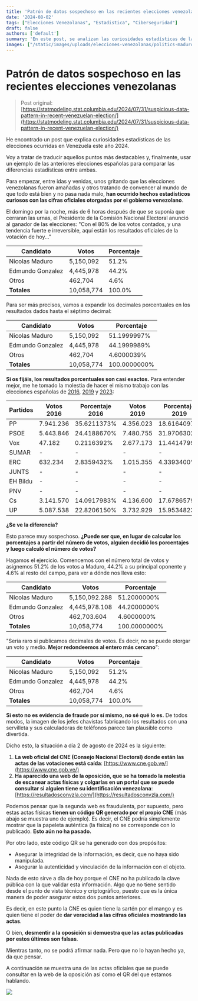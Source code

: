 ```yaml
---
title: 'Patrón de datos sospechoso en las recientes elecciones venezolanas'
date: '2024-08-02'
tags: ["Elecciones Venezolanas", "Estadistica", "Ciberseguridad"]
draft: false
authors: ['default']
summary: 'En este post, se analizan las curiosidades estadísticas de las elecciones venezolanas de 2024, destacando posibles indicadores de fraude. A continuación, se presenta una traducción y análisis de los puntos más relevantes, comparándolos con las elecciones españolas de 2016, 2019 y 2023.'
images: ["/static/images/uploads/elecciones-venezolanas/politics-maduro.webp"]
---
```


# Patrón de datos sospechoso en las recientes elecciones venezolanas

> Post original: [https://statmodeling.stat.columbia.edu/2024/07/31/suspicious-data-pattern-in-recent-venezuelan-election/](https://statmodeling.stat.columbia.edu/2024/07/31/suspicious-data-pattern-in-recent-venezuelan-election/)

He encontrado un post que explica curiosidades estadísticas de las elecciones ocurridas en Venezuela este año 2024.

Voy a tratar de traducir aquellos puntos más destacables y, finalmente, usar un ejemplo de las anteriores elecciones españolas para comparar las diferencias estadísticas entre ambas.

Para empezar, entre idas y venidas, unos gritando que las elecciones venezolanas fueron amañadas y otros tratando de convencer al mundo de que todo está bien y no pasa nada malo, **han ocurrido hechos estadísticos curiosos con las cifras oficiales otorgadas por el gobierno venezolano**.

El domingo por la noche, más de 6 horas después de que se suponía que cerraran las urnas, el Presidente de la Comisión Nacional Electoral anunció al ganador de las elecciones: "Con el 80% de los votos contados, y una tendencia fuerte e irreversible, aquí están los resultados oficiales de la votación de hoy..."

| Candidato        | Votos      | Porcentaje |
| ---------------- | ---------- | ---------- |
| Nicolas Maduro   | 5,150,092  | 51.2%      |
| Edmundo Gonzalez | 4,445,978  | 44.2%      |
| Otros            | 462,704    | 4.6%       |
| **Totales**      | 10,058,774 | 100.0%     |

Para ser más precisos, vamos a expandir los decimales porcentuales en los resultados dados hasta el séptimo decimal:

| Candidato        | Votos      | Porcentaje   |
| ---------------- | ---------- | ------------ |
| Nicolas Maduro   | 5,150,092  | 51.1999997%  |
| Edmundo Gonzalez | 4,445,978  | 44.1999989%  |
| Otros            | 462,704    | 4.6000039%   |
| **Totales**      | 10,058,774 | 100.0000000% |

**Si os fijáis, los resultados porcentuales son casi exactos.** Para entender mejor, me he tomado la molestia de hacer el mismo trabajo con las elecciones españolas de [2016](https://www.abc.es/elecciones/elecciones-generales/resultados/2019-28a/), [2019](https://www.abc.es/elecciones/elecciones-generales/resultados/2019-28a/) y [2023](https://www.abc.es/elecciones/elecciones-generales/resultados/):

| Partidos | Votos 2016 | Porcentaje 2016 | Votos 2019 | Porcentaje 2019 | Votos 2023 | Porcentaje 2023 |
| -------- | ---------- | --------------- | ---------- | --------------- | ---------- | --------------- |
| PP       | 7.941.236  | 35.6211373%     | 4.356.023  | 18.6164097%     | 8.091.840  | 34.6319857%     |
| PSOE     | 5.443.846  | 24.4188670%     | 7.480.755  | 31.9706302%     | 7.760.970  | 33.2159067%     |
| Vox      | 47.182     | 0.2116392%      | 2.677.173  | 11.4414799%     | 3.033.744  | 12.9840159%     |
| SUMAR    | -          | -               | -          | -               | 3.014.006  | 12.8995399%     |
| ERC      | 632.234    | 2.8359432%      | 1.015.355  | 4.3393400%      | 462.883    | 1.9810769%      |
| JUNTS    | -          | -               | -          | -               | 392.634    | 1.6804207%      |
| EH Bildu | -          | -               | -          | -               | 333.362    | 1.4267445%      |
| PNV      | -          | -               | -          | -               | 275.782    | 1.1803098%      |
| Cs       | 3.141.570  | 14.0917983%     | 4.136.600  | 17.6786579%     | -          | -               |
| UP       | 5.087.538  | 22.8206150%     | 3.732.929  | 15.9534823%     | -          | -               |

**¿Se ve la diferencia?**

Esto parece muy sospechoso. **¿Puede ser que, en lugar de calcular los porcentajes a partir del número de votos, alguien decidió los porcentajes y luego calculó el número de votos?**

Hagamos el ejercicio. Comencemos con el número total de votos y asignemos 51.2% de los votos a Maduro, 44.2% a su principal oponente y 4.6% al resto del campo, para ver a dónde nos lleva esto:

| Candidato        | Votos         | Porcentaje   |
| ---------------- | ------------- | ------------ |
| Nicolas Maduro   | 5,150,092.288 | 51.2000000%  |
| Edmundo Gonzalez | 4,445,978.108 | 44.2000000%  |
| Otros            | 462,703.604   | 4.6000000%   |
| **Totales**      | 10,058,774    | 100.0000000% |

"Sería raro si publicamos decimales de votos. Es decir, no se puede otorgar un voto y medio. **Mejor redondeemos al entero más cercano**":

| Candidato        | Votos      | Porcentaje |
| ---------------- | ---------- | ---------- |
| Nicolas Maduro   | 5,150,092  | 51.2%      |
| Edmundo Gonzalez | 4,445,978  | 44.2%      |
| Otros            | 462,704    | 4.6%       |
| **Totales**      | 10,058,774 | 100.0%     |

**Si esto no es evidencia de fraude por sí mismo, no sé qué lo es.** De todos modos, la imagen de los jefes chavistas fabricando los resultados con una servilleta y sus calculadoras de teléfonos parece tan plausible como divertida.

Dicho esto, la situación a día 2 de agosto de 2024 es la siguiente:

1. **La web oficial del CNE (Consejo Nacional Electoral) donde están las actas de las votaciones está caída**: [https://www.cne.gob.ve/](https://www.cne.gob.ve/)
2. **Ha aparecido una web de la oposición, que se ha tomado la molestia de escanear actas físicas y colgarlas en un portal que se puede consultar si alguien tiene su identificación venezolana**: [https://resultadosconvzla.com/](https://resultadosconvzla.com/)

Podemos pensar que la segunda web es fraudulenta, por supuesto, pero estas actas físicas **tienen un código QR generado por el propio CNE** (más abajo se muestra uno de ejemplo). Es decir, el CNE podría simplemente mostrar que la papeleta auténtica (la física) no se corresponde con lo publicado. **Esto aún no ha pasado.**

Por otro lado, este código QR se ha generado con dos propósitos:

- Asegurar la integridad de la información, es decir, que no haya sido manipulada.
- Asegurar la autenticidad y vinculación de la información con el objeto.

Nada de esto sirve a día de hoy porque el CNE no ha publicado la clave pública con la que validar esta información. Algo que no tiene sentido desde el punto de vista técnico y criptográfico, puesto que es la única manera de poder asegurar estos dos puntos anteriores.

Es decir, en este punto la CNE es quien tiene la sartén por el mango y es quien tiene el poder de **dar veracidad a las cifras oficiales mostrando las actas**.

O bien, **desmentir a la oposición si demuestra que las actas publicadas por estos últimos son falsas**.

Mientras tanto, no se podrá afirmar nada. Pero que no lo hayan hecho ya, da que pensar.

A continuación se muestra una de las actas oficiales que se puede consultar en la web de la oposición así como el QR del que estamos hablando.

![](/static/images/uploads/elecciones-venezolanas/cedula-ejemplo.webp)

